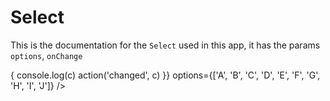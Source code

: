 
<Meta title="MDX/Select" component={Selector} />

# Select

This is the documentation for the `Select` used in this app, it has the params `options`, `onChange`

<Canvas>
  <Story name="Select">
    <Selector
      onChange={(c) => {
        console.log(c)
        action('changed', c)
      }}
      options={['A', 'B', 'C', 'D', 'E', 'F', 'G', 'H', 'I', 'J']}
    />
  </Story>
</Canvas>
